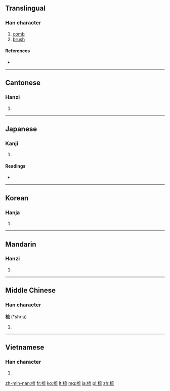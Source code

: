 ==Translingual==

===Han character===
{{Han char|rn=75|rad=木|as=07|sn=11|four=4091<sub>3</sub>|canj=木卜戈山 (DYIU)|ids=⿰[[木]][[㐬]]}}

# [[comb]]
# [[brush]]

====References====
* {{Han ref|kx=0531.070|dkj=14886|dj=0919.080|hdz=21219.060|uh=68B3|ud=26803|bh=AEDE|bd=44766}}

----

==Cantonese==

===Hanzi===
{{yue-hanzi|jyut=[[so1]]|y=so1}}

# {{defn|lang=yue|sort=木07}}

----

==Japanese==

===Kanji===
{{ja-kanji|grade=|rs=木07}}

# {{defn|lang=ja|sort=木07}}

====Readings====
* {{ja-readings|on=[[そ]] (so)|kun=[[くしけずる]] (kushikezuru), [[すく]] (suku)}}

----

==Korean==

===Hanja===
{{ko-hanja|hangeul=소|eumhun=|rv=so|mr=so|y=so}}

# {{defn|lang=ko|sort=木07}}

----

==Mandarin==

===Hanzi===
{{cmn-hanzi|pin=[[shū]] ([[shu1]])|wg=shu<sup>1</sup>}}

# {{defn|lang=cmn|sort=木07}}

----

==Middle Chinese==

===Han character===
'''梳''' (*shriu)<!--Note: the asterisk indicates that this character appears in the Tang Dynasty corpus of literature more than four times-->

# {{defn|lang=zhx-mid|sort=木07}}

----

==Vietnamese==

===Han character===
{{vi-hantu|[[sơ]]|rs=木07}}

# {{defn|lang=vi|sort=木07}}

[[zh-min-nan:梳]]
[[fr:梳]]
[[ko:梳]]
[[lt:梳]]
[[mg:梳]]
[[ja:梳]]
[[pl:梳]]
[[zh:梳]]